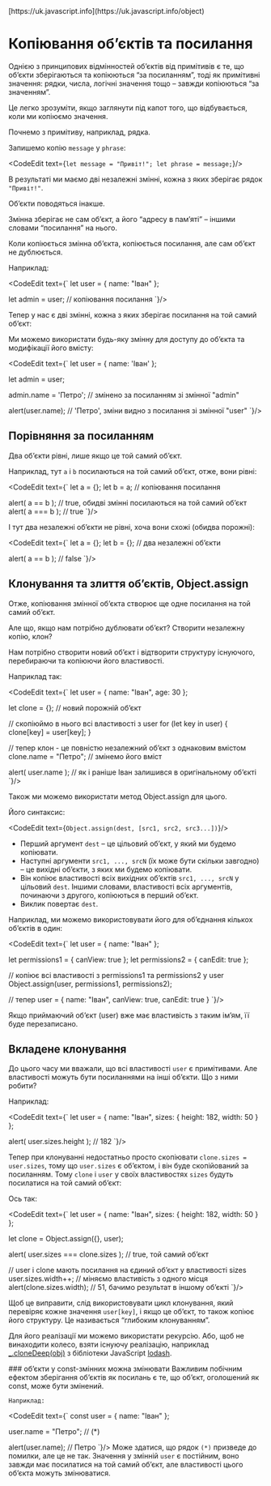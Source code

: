 
<InfoPage>
	[https://uk.javascript.info](https://uk.javascript.info/object)
</InfoPage>

# Копіювання об’єктів та посилання

Однією з принципових відмінностей об’єктів від примітивів є те, що об’єкти зберігаються та копіюються “за посиланням”, тоді як примітивні значення: рядки, числа, логічні значення тощо – завжди копіюються “за значенням”.

Це легко зрозуміти, якщо заглянути під капот того, що відбувається, коли ми копіюємо значення.

Почнемо з примітиву, наприклад, рядка.

Запишемо копію ```message``` у ```phrase```:

<CodeEdit text={`
let message = "Привіт!";
let phrase = message;
`}/>

В результаті ми маємо дві незалежні змінні, кожна з яких зберігає рядок ```"Привіт!"```.

Об’єкти поводяться інакше.

Змінна зберігає не сам об’єкт, а його “адресу в пам’яті” – іншими словами “посилання” на нього.

Коли копіюється змінна об’єкта, копіюється посилання, але сам об’єкт не дублюється.

Наприклад:

<CodeEdit text={`
let user = { name: "Іван" };

let admin = user; // копіювання посилання
`}/>

Тепер у нас є дві змінні, кожна з яких зберігає посилання на той самий об’єкт:

Ми можемо використати будь-яку змінну для доступу до об’єкта та модифікації його вмісту:

<CodeEdit text={`
let user = { name: 'Іван' };

let admin = user;

admin.name = 'Петро'; // змінено за посиланням зі змінної "admin"

alert(user.name); // 'Петро', зміни видно з посилання зі змінної "user"
`}/>

## Порівняння за посиланням

Два об’єкти рівні, лише якщо це той самий об’єкт.

Наприклад, тут ```a``` і ```b``` посилаються на той самий об’єкт, отже, вони рівні:

<CodeEdit text={`
let a = {};
let b = a; // копіювання посилання

alert( a == b ); // true, обидві змінні посилаються на той самий об’єкт
alert( a === b ); // true
`}/>

І тут два незалежні об’єкти не рівні, хоча вони схожі (обидва порожні):

<CodeEdit text={`
let a = {};
let b = {}; // два незалежні об’єкти

alert( a == b ); // false
`}/>

## Клонування та злиття об’єктів, Object.assign

Отже, копіювання змінної об’єкта створює ще одне посилання на той самий об’єкт.

Але що, якщо нам потрібно дублювати об’єкт? Створити незалежну копію, клон?

Нам потрібно створити новий об’єкт і відтворити структуру існуючого, перебираючи та копіюючи його властивості.

Наприклад так:

<CodeEdit text={`
let user = {
  name: "Іван",
  age: 30
};

let clone = {}; // новий порожній об’єкт

// скопіюймо в нього всі властивості з user
for (let key in user) {
  clone[key] = user[key];
}

// тепер клон - це повністю незалежний об’єкт з однаковим вмістом
clone.name = "Петро"; // змінемо його вміст

alert( user.name ); // як і раніше Іван залишився в оригінальному об’єкті
`}/>

Також ми можемо використати метод Object.assign для цього.

Його синтаксис:

<CodeEdit text={`
Object.assign(dest, [src1, src2, src3...])
`}/>

* Перший аргумент ```dest``` – це цільовий об’єкт, у який ми будемо копіювати.
* Наступні аргументи ```src1, ..., srcN``` (їх може бути скільки завгодно) – це вихідні об’єкти, з яких ми будемо копіювати.
* Він копіює властивості всіх вихідних об’єктів ```src1, ..., srcN``` у цільовий ```dest```. Іншими словами, властивості всіх аргументів, починаючи з другого, копіюються в перший об’єкт.
* Виклик повертає ```dest```.

Наприклад, ми можемо використовувати його для об’єднання кількох об’єктів в один:

<CodeEdit text={`
let user = { name: "Іван" };

let permissions1 = { canView: true };
let permissions2 = { canEdit: true };

// копіює всі властивості з permissions1 та permissions2 у user
Object.assign(user, permissions1, permissions2);

// тепер user = { name: "Іван", canView: true, canEdit: true }
`}/>

Якщо приймаючий об’єкт (user) вже має властивість з таким ім’ям, її буде перезаписано.

## Вкладене клонування
До цього часу ми вважали, що всі властивості ```user``` є примітивами. Але властивості можуть бути посиланнями на інші об’єкти. Що з ними робити?

Наприклад:

<CodeEdit text={`
let user = {
  name: "Іван",
  sizes: {
    height: 182,
    width: 50
  }
};

alert( user.sizes.height ); // 182
`}/>

Тепер при клонуванні недостатньо просто скопіювати ```clone.sizes = user.sizes```, тому що ```user.sizes``` є об’єктом, і він буде скопійований за посиланням. Тому ```clone``` і ```user``` у своїх властивостях ```sizes``` будуть посилатися на той самий об’єкт:

Ось так:

<CodeEdit text={`
let user = {
  name: "Іван",
  sizes: {
    height: 182,
    width: 50
  }
};

let clone = Object.assign({}, user);

alert( user.sizes === clone.sizes ); // true, той самий об’єкт

// user і clone мають посилання на єдиний об’єкт у властивості sizes
user.sizes.width++;       // міняємо властивість з одного місця
alert(clone.sizes.width); // 51, бачимо результат в іншому об’єкті
`}/>

Щоб це виправити, слід використовувати цикл клонування, який перевіряє кожне значення ```user[key]```, і якщо це об’єкт, то також копіює його структуру. Це називається “глибоким клонуванням”.

Для його реалізації ми можемо використати рекурсію. Або, щоб не винаходити колесо, взяти існуючу реалізацію, наприклад [_.cloneDeep(obj)](https://lodash.com/docs#cloneDeep) з бібліотеки JavaScript [lodash](https://lodash.com).

<Alert severity="info" variant="outlined">
	### об’єкти у const-змінних можна змінювати
	Важливим побічним ефектом зберігання об’єктів як посилань є те, що об’єкт, оголошений як const, може бути змінений.

	Наприклад:

<CodeEdit text={`
const user = {
  name: "Іван"
};

user.name = "Петро"; // (*)

alert(user.name); // Петро
`}/>
	Може здатися, що рядок ```(*)``` призведе до помилки, але це не так. Значення у змінній ```user``` є постійним, воно завжди має посилатися на той самий об’єкт, але властивості цього об’єкта можуть змінюватися.
</Alert>